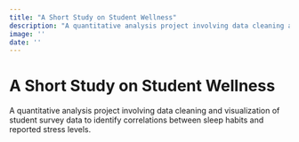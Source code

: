 ```yaml
---
title: "A Short Study on Student Wellness"
description: "A quantitative analysis project involving data cleaning and visualization of student survey data to identify correlations between sleep habits and reported stress levels."
image: ''
date: '' 
---
```


# A Short Study on Student Wellness

A quantitative analysis project involving data cleaning and visualization of student survey data to identify correlations between sleep habits and reported stress levels.
